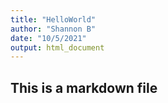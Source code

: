 ```yaml
---
title: "HelloWorld"
author: "Shannon B"
date: "10/5/2021"
output: html_document
---
```


## This is a markdown file
